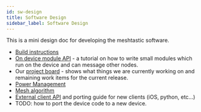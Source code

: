 ```yaml
---
id: sw-design
title: Software Design
sidebar_label: Software Design
---
```


This is a mini design doc for developing the meshtastic software.

- [Build instructions](/docs/developers/firmware/build)
- [On device module API](/docs/developers/firmware/module-api) - a tutorial on how to write small modules which run on the device and can message other nodes.
- Our [project board](https://github.com/orgs/meshtastic/projects/1) - shows what things we are currently working on and remaining work items for the current release.
- [Power Management](power)
- [Mesh algorithm](/docs/developers/firmware/mesh-alg)
- [External client API](/docs/developers/firmware/device-api) and porting guide for new clients (iOS, python, etc...)
- TODO: how to port the device code to a new device.

